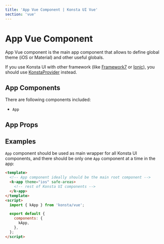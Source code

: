 ```yaml
---
title: 'App Vue Component | Konsta UI Vue'
section: 'vue'
---
```



# App Vue Component

App Vue component is the main app component that allows to define global theme (iOS or Material) and other useful globals.

If you use Konsta UI with other framework (like [Framework7](https://framework7.io) or [Ionic](https://ionicframework.com)), you should use [KonstaProvider](/vue/konsta-provider) instead.

## App Components

There are following components included:

- `App`

## App Props

<AppProps />

## Examples

`App` component should be used as main wrapper for all Konsta UI components, and there should be only one `App` component at a time in the app:

```html
<template>
  <!-- App component ideally should be the main root component -->
  <k-app theme="ios" safe-areas>
    <!-- rest of Konsta UI components -->
  </k-app>
</template>
<script>
  import { kApp } from 'konsta/vue';

  export default {
    components: {
      kApp,
    },
  };
</script>
```
